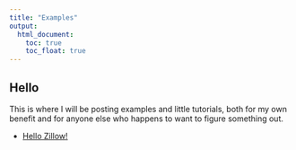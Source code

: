 ```yaml
---
title: "Examples"
output: 
  html_document:
    toc: true
    toc_float: true
---
```


## Hello 
This is where I will be posting examples and little tutorials, both for my own benefit and for anyone else who happens to want to figure something out.

* [Hello Zillow!](articles/hello_zillow.html)




